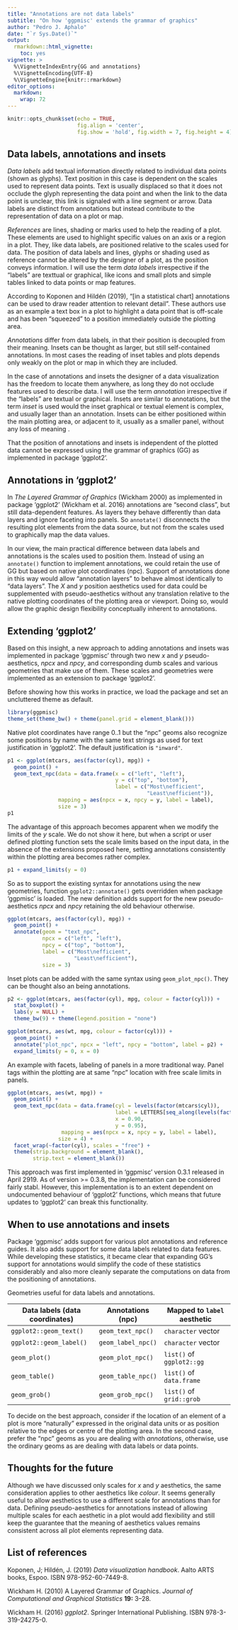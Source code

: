 ```yaml
---
title: "Annotations are not data labels"
subtitle: "On how 'ggpmisc' extends the grammar of graphics"
author: "Pedro J. Aphalo"
date: "`r Sys.Date()`"
output: 
  rmarkdown::html_vignette:
    toc: yes
vignette: >
  %\VignetteIndexEntry{GG and annotations}
  %\VignetteEncoding{UTF-8}
  %\VignetteEngine{knitr::rmarkdown}
editor_options: 
  markdown: 
    wrap: 72
---
```


```r
knitr::opts_chunk$set(echo = TRUE,
                      fig.align = 'center', 
                      fig.show = 'hold', fig.width = 7, fig.height = 4)
```

## Data labels, annotations and insets

*Data labels* add textual information directly related to individual
data points (shown as glyphs). Text position in this case is dependent
on the scales used to represent data points. Text is usually displaced
so that it does not occlude the glyph representing the data point and
when the link to the data point is unclear, this link is signaled with a
line segment or arrow. Data labels are distinct from annotations but
instead contribute to the representation of data on a plot or map.

*References* are lines, shading or marks used to help the reading of a
plot. These elements are used to highlight specific values on an axis or
a region in a plot. They, like data labels, are positioned relative to
the scales used for data. The position of data labels and lines, glyphs
or shading used as reference cannot be altered by the designer of a
plot, as the position conveys information. I will use the term *data
labels* irrespective if the "labels" are texttual or graphical, like
icons and small plots and simple tables linked to data points or map
features.

According to Koponen and Hildén (2019), "[in a statistical chart]
annotations can be used to draw reader attention to relevant detail".
These authors use as an example a text box in a plot to highlight a data
point that is off-scale and has been "squeezed" to a position
immediately outside the plotting area.

*Annotations* differ from data labels, in that their position is
decoupled from their meaning. Insets can be thought as larger, but still
self-contained annotations. In most cases the reading of inset tables
and plots depends only weakly on the plot or map in which they are
included.

In the case of annotations and insets the designer of a data
visualization has the freedom to locate them anywhere, as long they do
not occlude features used to describe data. I will use the term
*annotation* irrespective if the "labels" are textual or graphical.
Insets are similar to annotations, but the term *inset* is used would
the inset graphical or textual element is complex, and usually lager
than an annotation. Insets can be either positioned within the main
plotting area, or adjacent to it, usually as a smaller panel, without
any loss of meaning .

That the position of annotations and insets is independent of the
plotted data cannot be expressed using the grammar of graphics (GG) as
implemented in package 'ggplot2'.

## Annotations in 'ggplot2'

In *The Layered Grammar of Graphics* (Wickham 2000) as implemented in
package 'ggplot2' (Wickham et al. 2016) annotations are "second class",
but still data-dependent features. As layers they behave differently
than data layers and ignore faceting into panels. So `annotate()`
disconnects the resulting plot elements from the data source, but not
from the scales used to graphically map the data values.

In our view, the main practical difference between data labels and
annotations is the scales used to position them. Instead of using an
`annotate()` function to implement annotations, we could retain the use
of GG but based on native plot coordinates (npc). Support of annotations
done in this way would allow "annotation layers" to behave almost
identically to "data layers". The *X* and *y* position aesthetics used
for data could be supplemented with pseudo-aesthetics without any
translation relative to the native plotting coordinates of the plotting
area or viewport. Doing so, would allow the graphic design flexibility
conceptually inherent to annotations.

## Extending 'ggplot2'

Based on this insight, a new approach to adding annotations and insets
was implemented in package 'ggpmisc' through two new *x* and *y*
pseudo-aesthetics, *npcx* and *npcy*, and corresponding dumb scales and
various geometries that make use of them. These scales and geometries
were implemented as an extension to package 'ggplot2'.

Before showing how this works in practice, we load the package and set an
uncluttered theme as default.

```r
library(ggpmisc)
theme_set(theme_bw() + theme(panel.grid = element_blank()))
```

Native plot coordinates have range 0..1 but the "npc" geoms also recognize some
positions by name with the same text strings as used for text justification in
'ggplot2'. The default justification is `"inward"`.

```r
p1 <- ggplot(mtcars, aes(factor(cyl), mpg)) +
  geom_point() +
  geom_text_npc(data = data.frame(x = c("left", "left"),
                                  y = c("top", "bottom"),
                                  label = c("Most\nefficient",
                                            "Least\nefficient")),
                mapping = aes(npcx = x, npcy = y, label = label),
                size = 3)
p1

```

The advantage of this approach becomes apparent when we modify the limits of the
_y_ scale. We do not show it here, but when a script or user defined plotting
function sets the scale limits based on the input data, in the absence of the
extensions proposed here, setting annotations consistently within the plotting
area becomes rather complex.

```r
p1 + expand_limits(y = 0)
```

So as to support the existing syntax for annotations using the new geometries,
function `ggplot2::annotate()` gets overridden when package 'ggpmisc' is loaded.
The new definition adds support for the new pseudo-aesthetics *npcx* and *npcy*
retaining the old behaviour otherwise.

```r
ggplot(mtcars, aes(factor(cyl), mpg)) +
  geom_point() +
  annotate(geom = "text_npc",
           npcx = c("left", "left"),
           npcy = c("top", "bottom"),
           label = c("Most\nefficient",
                     "Least\nefficient"),
           size = 3)
```

Inset plots can be added with the same syntax using `geom_plot_npc()`. They can
be thought also an being annotations.

```r
p2 <- ggplot(mtcars, aes(factor(cyl), mpg, colour = factor(cyl))) +
  stat_boxplot() +
  labs(y = NULL) +
  theme_bw(9) + theme(legend.position = "none")

ggplot(mtcars, aes(wt, mpg, colour = factor(cyl))) +
  geom_point() +
  annotate("plot_npc", npcx = "left", npcy = "bottom", label = p2) +
  expand_limits(y = 0, x = 0)

```

An example with facets, labeling of panels in a more traditional way.
Panel tags within the plotting are at same "npc" location with free
scale limits in panels.

```r
ggplot(mtcars, aes(wt, mpg)) +
  geom_point() +
  geom_text_npc(data = data.frame(cyl = levels(factor(mtcars$cyl)),
                                  label = LETTERS[seq_along(levels(factor(mtcars$cyl)))],
                                  x = 0.90,
                                  y = 0.95),
                 mapping = aes(npcx = x, npcy = y, label = label),
                size = 4) +
  facet_wrap(~factor(cyl), scales = "free") +
  theme(strip.background = element_blank(),
        strip.text = element_blank())
```

This approach was first implemented in 'ggpmisc' version 0.3.1 released
in April 2919. As of version \>= 0.3.8, the implementation can be
considered fairly stabl. However, this implementation is to an extent
dependent on undocumented behaviour of 'ggplot2' functions, which means
that future updates to 'ggplot2' can break this functionality.

## When to use annotations and insets

Package 'ggpmisc' adds support for various plot annotations and reference
guides. It also adds support for some data labels related to data features.
While developing these statistics, it became clear that expanding GG's support
for annotations would simplify the code of these statistics considerably and
also more cleanly separate the computations on data from the positioning of
annotations.

Geometries useful for data labels and annotations.

| Data labels (data coordinates) | Annotations (npc)  | Mapped to `label` aesthetic |
|--------------------------------|--------------------|---------------------------|
| `ggplot2::geom_text()`         | `geom_text_npc()`  | `character` vector        |
| `ggplot2::geom_label()`        | `geom_label_npc()` | `character` vector        |
| `geom_plot()`                  | `geom_plot_npc()`  | `list()` of `ggplot2::gg` |
| `geom_table()`                 | `geom_table_npc()` | `list()` of `data.frame`  |
| `geom_grob()`                  | `geom_grob_npc()`  | `list()` of `grid::grob`  |

To decide on the best approach, consider if the location of an element of a plot
is more "naturally" expressed in the original data units or as position relative
to the edges or centre of the plotting area. In the second case, prefer the
"npc" geoms as you are dealing with _annotations_, otherwise, use the ordinary
geoms as are dealing with data labels or data points.

## Thoughts for the future

Although we have discussed only scales for *x* and *y* aesthetics, the
same consideration applies to other aesthetics like *colour*. It seems
generally useful to allow aesthetics to use a different scale for
annotations than for data. Defining pseudo-aesthetics for annotations
instead of allowing multiple scales for each aesthetic in a plot would
add flexibility and still keep the guarantee that the meaning of
aesthetics values remains consistent across all plot elements
representing data.

## List of references

Koponen, J; Hildén, J. (2019) *Data visualization handbook*. Aalto ARTS
books, Espoo. ISBN 978-952-60-7449-8.

Wickham H. (2010) A Layered Grammar of Graphics. *Journal of
Computational and Graphical Statistics* **19:** 3--28.

Wickham H. (2016) *ggplot2*. Springer International Publishing. ISBN
978-3-319-24275-0.
